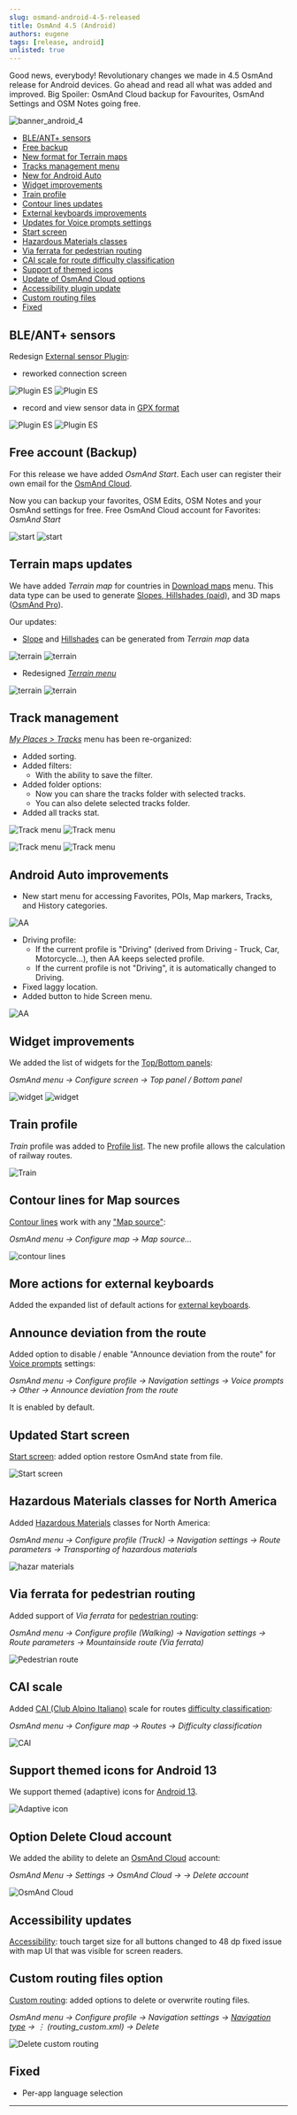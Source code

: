 ```yaml
---
slug: osmand-android-4-5-released
title: OsmAnd 4.5 (Android)
authors: eugene
tags: [release, android]
unlisted: true
---
```



Good news, everybody! 
Revolutionary changes we made in 4.5 OsmAnd release for Android devices. Go ahead and read all what was added and improved.
Big Spoiler: OsmAnd Cloud backup for Favourites, OsmAnd Settings and OSM Notes going free. 

![banner_android_4](./img/banner_android_4-5.jpg)

<!--truncate-->

* [BLE/ANT+ sensors](#bleant-sensors)
* [Free backup](#free-account-backup)
* [New format for Terrain maps](#terrain-maps-updates)
* [Tracks management menu](#track-management)
* [New for Android Auto](#android-auto-improvements)
* [Widget improvements](#widget-improvements)
* [Train profile](#train-profile)
* [Contour lines updates](#contour-lines-for-map-sources)
* [External keyboards improvements](#more-actions-for-external-keyboards)
* [Updates for Voice prompts settings](#announce-deviation-from-the-route)
* [Start screen](#updated-start-screen)
* [Hazardous Materials classes](#hazardous-materials-classes-for-north-america)
* [Via ferrata for pedestrian routing](#via-ferrata-for-pedestrian-routing)
* [CAI scale for route difficulty classification](#cai-scale)
* [Support of themed icons](#support-themed-icons-for-android-13)
* [Update of OsmAnd Cloud options](#option-delete-cloud-account)
* [Accessibility plugin update](#accessibility-updates)
* [Custom routing files](#custom-routing-files-options)
* [Fixed](#fixed)

## BLE/ANT+ sensors

Redesign [External sensor Plugin](https://osmand.net/docs/user/plugins/external-sensors):
- reworked connection screen

![Plugin ES](./img/external_sensors.png) ![Plugin ES](./img/external_sensors_1.png)

- record and view sensor data in [GPX format](https://osmand.net/docs/user/plugins/trip-recording#recording-settings)

![Plugin ES](./img/external_sensors_2.png) ![Plugin ES](./img/external_sensors_3.png)

## Free account (Backup)

For this release we have added _OsmAnd Start_. Each user can register their own email for the [OsmAnd Cloud](https://osmand.net/docs/user/personal/osmand-cloud).


Now you can backup your favorites, OSM Edits, OSM Notes and your OsmAnd settings for free. Free OsmAnd Cloud account for Favorites: _OsmAnd Start_


![start](./img/start.png) ![start](./img/start_1.png)

## Terrain maps updates

We have added _Terrain map_ for countries in [Download maps](https://osmand.net/docs/user/start-with/download-maps) menu. This data type can be used to generate [Slopes, Hillshades (paid)](https://osmand.net/docs/user/purchases/android#free-and-paid-features), and 3D maps ([OsmAnd Pro](https://osmand.net/docs/user/purchases/android#pro-features)).

Our updates:
- [Slope](https://osmand.net/docs/user/plugins/contour-lines#slope-map) and [Hillshades](https://osmand.net/docs/user/plugins/contour-lines#hillshade-map) can be generated from _Terrain map_ data

![terrain](./img/terrain.png) ![terrain](./img/terrain_0.png)

- Redesigned [_Terrain menu_](https://osmand.net/docs/user/map/configure-map-menu)

![terrain](./img/terrain_1.png) ![terrain](./img/terrain_2.png)

## Track management

[_My Places > Tracks_](https://osmand.net/docs/user/personal/tracks) menu has been re-organized:
- Added sorting.
- Added filters:
    - With the ability to save the filter.
- Added folder options:
    - Now you can share the tracks folder with selected tracks.
    - You can also delete selected tracks folder.
- Added all tracks stat.

![Track menu](./img/track_menu.png) ![Track menu](./img/track_menu_1.png)

![Track menu](./img/track_menu_2.png) ![Track menu](./img/track_menu_3.png)

## Android Auto improvements

- New start menu for accessing Favorites, POIs, Map markers, Tracks, and History categories.

![AA](./img/android_auto.png)

- Driving profile:
   - If the current profile is "Driving" (derived from Driving - Truck, Car, Motorcycle...), then AA keeps selected profile.
   - If the current profile is not "Driving", it is automatically changed to Driving.
- Fixed laggy location.
- Added button to hide Screen menu.

![AA](./img/android_auto_1.png)

## Widget improvements

We added the list of widgets for the [Top/Bottom panels](https://osmand.net/docs/user/widgets/configure-screen#widget-panels):

_OsmAnd menu → Configure screen → Top panel / Bottom panel_

![widget](./img/widget.png) ![widget](./img/widget_1.png)

## Train profile

_Train_ profile was added to [Profile list](https://osmand.net/docs/user/personal/profiles). The new profile allows the calculation of railway routes.

![Train](./img/tr.png)

## Contour lines for Map sources

[Contour lines](https://osmand.net/docs/user/plugins/contour-lines#contour-lines-map) work with any ["Map source"](https://osmand.net/docs/user/map/configure-map-menu):

_OsmAnd menu → Configure map → Map source..._

![contour lines](./img/contour_lines.png)

## More actions for external keyboards

Added the expanded list of default actions for [external keyboards](https://osmand.net/docs/user/map/interact-with-map#external-input-device-buttons).

## Announce deviation from the route

Added option to disable / enable "Announce deviation from the route" for [Voice prompts](https://osmand.net/docs/user/navigation/guidance/navigation-settings#voice-prompts) settings:

_OsmAnd menu → Configure profile → Navigation settings → Voice prompts → Other → Announce deviation from the route_

It is enabled by default.

## Updated Start screen

[Start screen](https://osmand.net/docs/user/start-with/first-steps#how-to-download-maps): added option restore OsmAnd state from file.

![Start screen](./img/android_st.png)

## Hazardous Materials classes for North America

Added [Hazardous Materials](https://osmand.net/docs/user/navigation/routing/car-based-routing/#route-parameters---truck) classes for North America:

_OsmAnd menu → Configure profile (Truck) → Navigation settings → Route parameters → Transporting of hazardous materials_

![hazar materials](./img/hazard.png)


## Via ferrata for pedestrian routing

Added support of _Via ferrata_ for [pedestrian routing](https://osmand.net/docs/user/navigation/routing/pedestrian-routing):

_OsmAnd menu → Configure profile (Walking) → Navigation settings → Route parameters → Mountainside route (Via ferrata)_

![Pedestrian route](./img/ferrata.png)

##  CAI scale

Added [CAI (Club Alpino Italiano)](https://www.cai.it/) scale for routes [difficulty classification](https://montanarilife.com/2016/07/03/hiking-trail-rating-systems-italy/):

_OsmAnd menu → Configure map → Routes → Difficulty classification_

![CAI](./img/cai.png)

## Support themed icons for Android 13

We support themed (adaptive) icons for [Android 13](https://developer.android.com/develop/ui/views/launch/icon_design_adaptive#user-theming).

![Adaptive icon](./img/adaptive_icon.png)

## Option Delete Cloud account

We added the ability to delete an [OsmAnd Cloud](https://osmand.net/docs/user/personal/osmand-cloud) account:

_OsmAnd Menu → Settings → OsmAnd Cloud →  → Delete account_

![OsmAnd Cloud](./img/delete_account.png)

## Accessibility updates

[Accessibility](https://osmand.net/docs/user/plugins/accessibility): touch target size for all buttons changed to 48 dp fixed issue with map UI that was visible for screen readers.

## Custom routing files option

[Custom routing](https://osmand.net/docs/user/navigation/routing/osmand-routing#customize-offline-routing): added options to delete or overwrite routing files.

_OsmAnd menu → Configure profile → Navigation settings → [Navigation type](https://osmand.net/docs/user/navigation/guidance/navigation-settings#navigation-type) → &#8942; (routing_custom.xml) → Delete_

![Delete custom routing](./img/custom_routing.png)

## Fixed

- Per-app language selection


_______________________________________________

<LinksSocial/>
<LinksTelegram/>
<AndroidStore/>